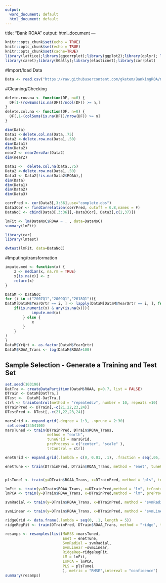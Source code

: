 ---
output:
  word_document: default
  html_document: default
---
title: "Bank ROAA"
output: html_document
---

```{r setup, include=FALSE}
knitr::opts_chunk$set(echo = TRUE)
knitr::opts_chunk$set(echo = TRUE)
knitr::opts_chunk$set(cache=TRUE)
library(lattice);library(ggcorrplot);library(ggplot2);library(dplyr); library(lmtest)
library(caret);library(GGally);library(elasticnet);library(corrplot)
```


#Import/load Data
```{r}
Data <- read.csv("https://raw.githubusercontent.com/gketem/BankingROA/master/BankMetrics.csv", stringsAsFactors = F)
```

#Cleaning/Checking
```{r}
delete.row.na <- function(DF, n=0) {
  DF[1-(rowSums(is.na(DF))/ncol(DF)) >= n,]
}
delete.col.na <- function(DF, n=0) {
  DF[,1-(colSums(is.na(DF))/nrow(DF)) >= n]
}

dim(Data)
Data1 <-delete.col.na(Data,.75) 
Data2 <-delete.row.na(Data1,.50) 
dim(Data1)
dim(Data2)
nearZ <- nearZeroVar(Data2) 
dim(nearZ)

Data1 <-  delete.col.na(Data,.75) 
Data2 <-delete.row.na(Data1,.50) 
Data3 <- Data2[!is.na(Data2$ROAA),]
dim(Data)
dim(Data1)
dim(Data2)
dim(Data3)

corrPred <- cor(Data3[,3:36],use="complete.obs")
Data3Cor <- findCorrelation(corrPred, cutoff = 0.8,names = F)
DataNoC <- cbind(Data3[,3:36][,-Data3Cor], Data3[,c(2,37)])
```


```{r}
lmFit <- lm(DataNoC$ROAA ~ . , data=DataNoC)
summary(lmFit)

library(car)
library(lmtest)

dwtest(lmFit, data=DataNoC)


```



#Imputing/transformation
```{r}
impute.med <- function(x) {
    z <- median(x, na.rm = TRUE)
    x[is.na(x)] <- z
    return(x)
}

DataM <- DataNoC
for (i in c("2007Q1","2009Q1","2018Q1")){
DataM[DataM$YearQrtr == i, ] <- lapply(DataM[DataM$YearQrtr == i, ], function(x){
    if(is.numeric(x) & any(is.na(x))){
            impute.med(x)
        } else {
            x
        }
    }
)
}
DataM$YrQrt <- as.factor(DataM$YearQrtr)
DataM$ROAA_Trans <- log(DataM$ROAA+100) 
```


## Sample Selection - Generate a Training and Test Set


```{r echo=TRUE}
set.seed(103190)
DatTra <- createDataPartition(DataM$ROAA, p=0.7, list = FALSE)
DTrain <- DataM[DatTra,]
DTest <-  DataM[-DatTra,]
ctrl <- trainControl(method = "repeatedcv", number = 10, repeats =10) 
DTrainPred <- DTrain[,-c(21,22,23,24)]
DTestPred <- DTest[,-c(21,22,23,24)]

```

```{r}
marsGrid <- expand.grid(.degree = 1:3, .nprune = 2:30)
 set.seed(3454100)
marsTuned <- train(DTrainPred, DTrain$ROAA_Trans,
                   method = "earth",
                   tuneGrid = marsGrid, 
                   preProcess = c("center", "scale" ),
                   trControl = ctrl)

```



```{r}
enetGrid <- expand.grid(.lambda = c(0, 0.01, .1), .fraction = seq(.05, 1, length = 20))

enetTune <- train(DTrainPred, DTrain$ROAA_Trans, method = "enet", tuneGrid = enetGrid, trControl = ctrl, preProc = c("center", "scale"))


plsTune1 <- train(y=DTrain$ROAA_Trans, x=DTrainPred, method = "pls", tuneLength = 15, trControl = ctrl, preProc = c("center", "scale"))

lmFit <- train(y=DTrain$ROAA_Trans, x=DTrainPred,method = "lm", trControl = ctrl)
lmPCA <- train(y=DTrain$ROAA_Trans, x=DTrainPred,method = "lm", preProcess = c("center", "scale","pca"),trControl = ctrl)

svmRadial <- train(y=DTrain$ROAA_Trans, x=DTrainPred, method = "svmRadial", tuneLength = 15,preProcess = c("center", "scale","pca"),trControl = ctrl)

svmLinear <- train(y=DTrain$ROAA_Trans, x=DTrainPred, method = "svmLinear", tuneLength = 15,preProcess = c("center", "scale","pca"),trControl = ctrl)

ridgeGrid <- data.frame(.lambda = seq(0, .1, length = 5))
ridgeRegFit <- train(DTrainPred, DTrain$ROAA_Trans, method = "ridge", tuneGrid = ridgeGrid, trControl = ctrl, preProc = c("center", "scale"))

```


```{r}
resamps <- resamples(list(MARSS =marsTuned,
                          Enet = enetTune,
                          SvmRadial = svmRadial, 
                          SvmLinear =svmLinear,
                          RidgeReg=ridgeRegFit,
                          LM = lmFit, 
                          LmPCA = lmPCA, 
                          PLS = plsTune1
                          ), metric = "RMSE",interval = "confidence")
summary(resamps)
```



